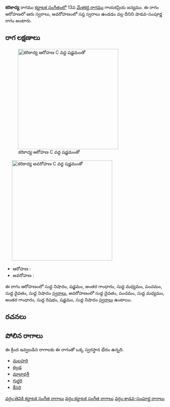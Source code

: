 {{Infobox ragam
	| name          	= కరికాద్య
	| synonym	    	= 
	| mela          	= 
	| chakra        	= 
	| janaka        	= 
	| type          	= శాడవ-సంపూర్ణ
	| arohanam      	= {{svaraC|N1|S|G3|M1|P|D1|N1}} 
	| avarohanam    	= {{svaraC|D1|P|M1|G3|R1|S|N1}}
	| jeeva         	=
	| chhaya        	=
	| nyasa         	=
	| vishesha      	= 
	| equivalent  		= 
}}
{{కర్ణాటక సంగీత రాగాలు}}
'''కరికాద్య''' రాగము [[కర్ణాటక సంగీతం]]లో 13వ [[మేళకర్త రాగము]] గాయకప్రియ జన్యము.  ఈ రాగం ఆరోహణలో ఆరు స్వరాలు, అవరోహణంలో సప్త స్వరాలు ఉండడం వల్ల దీనిని షాడవ-సంపూర్ణ రాగం అంటారు.


==రాగ లక్షణాలు==
[[Image:karikadya_ar_kb2wiki.png|thumb|right|316px|''కరికాద్య'' ఆరోహణ C వద్ద షడ్జమంతో]]
	[[Image:karikadya_av_kb2wiki.png|thumb|right|316px|''కరికాద్య'' అవరోహణ C వద్ద షడ్జమంతో]]

* ఆరోహణ : {{svaraC|N1|S|G3|M1|P|D1|N1}} 
* అవరోహణ : {{svaraC|D1|P|M1|G3|R1|S|N1}}

ఈ రాగం ఆరోహణంలో సుద్ద నిషాదం, షడ్జమం, అంతర గాంధారం, సుద్ద మధ్యమం, పంచమం, సుద్ద దైవతం, సుద్ద నిషాదం [[స్వరాలు]], అవరోహణంలో సుద్ద దైవతం, పంచమం, సుద్ద మధ్యమం, అంతర గాంధారం, సుద్ద  రిషభం, షడ్జమం, సుద్ద నిషాదం [[స్వరాలు]] ఉంటాయి.

==రచనలు==



==పోలిన రాగాలు==
ఈ క్రింద ఇవ్వబడిన రాగాలకు ఈ రాగంతో ఒక్క స్వరస్థాన భేదం ఉన్నది.
* [[మలహరి]]
* [[కల్గడ]]
* [[మాలావశ్రీ]]
* [[గుర్జరి]]
* [[కేసరి]]



[[వర్గం:తెవికి కర్ణాటక సంగీత రాగాలు]]
[[వర్గం:కర్ణాటక సంగీత రాగాలు]]
[[వర్గం:శాడవ-సంపూర్ణ రాగాలు]]